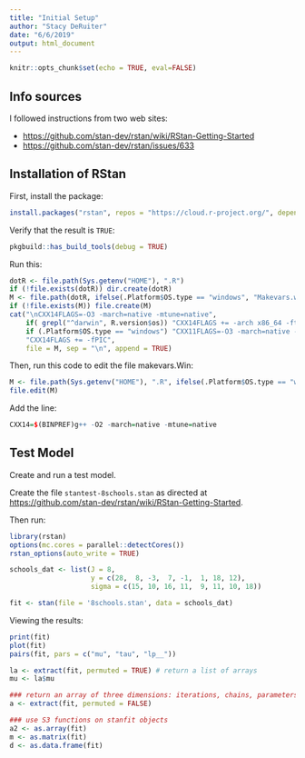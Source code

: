 ```yaml
---
title: "Initial Setup"
author: "Stacy DeRuiter"
date: "6/6/2019"
output: html_document
---
```


```r
knitr::opts_chunk$set(echo = TRUE, eval=FALSE)
```

## Info sources

I followed instructions from two web sites:

- <https://github.com/stan-dev/rstan/wiki/RStan-Getting-Started>
- <https://github.com/stan-dev/rstan/issues/633>

## Installation of RStan

First, install the package:

```r
install.packages("rstan", repos = "https://cloud.r-project.org/", dependencies = TRUE)
```

Verify that the result is `TRUE`:

```r
pkgbuild::has_build_tools(debug = TRUE)
```

Run this:

```r
dotR <- file.path(Sys.getenv("HOME"), ".R")
if (!file.exists(dotR)) dir.create(dotR)
M <- file.path(dotR, ifelse(.Platform$OS.type == "windows", "Makevars.win", "Makevars"))
if (!file.exists(M)) file.create(M)
cat("\nCXX14FLAGS=-O3 -march=native -mtune=native",
    if( grepl("^darwin", R.version$os)) "CXX14FLAGS += -arch x86_64 -ftemplate-depth-256" else 
    if (.Platform$OS.type == "windows") "CXX11FLAGS=-O3 -march=native -mtune=native" else
    "CXX14FLAGS += -fPIC",
    file = M, sep = "\n", append = TRUE)
```

Then, run this code to edit the file makevars.Win:

```r
M <- file.path(Sys.getenv("HOME"), ".R", ifelse(.Platform$OS.type == "windows", "Makevars.win", "Makevars"))
file.edit(M)
```

Add the line:

```r
CXX14=$(BINPREF)g++ -O2 -march=native -mtune=native
```

## Test Model

Create and run a test model.

Create the file `stantest-8schools.stan` as directed at <https://github.com/stan-dev/rstan/wiki/RStan-Getting-Started>.

Then run: 

```r
library(rstan)
options(mc.cores = parallel::detectCores())
rstan_options(auto_write = TRUE)

schools_dat <- list(J = 8, 
                    y = c(28,  8, -3,  7, -1,  1, 18, 12),
                    sigma = c(15, 10, 16, 11,  9, 11, 10, 18))

fit <- stan(file = '8schools.stan', data = schools_dat)
```

Viewing the results:

```r
print(fit)
plot(fit)
pairs(fit, pars = c("mu", "tau", "lp__"))

la <- extract(fit, permuted = TRUE) # return a list of arrays 
mu <- la$mu 

### return an array of three dimensions: iterations, chains, parameters 
a <- extract(fit, permuted = FALSE) 

### use S3 functions on stanfit objects
a2 <- as.array(fit)
m <- as.matrix(fit)
d <- as.data.frame(fit)
```

